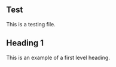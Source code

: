 == Test ==
This is a testing file.

== Heading 1 ==
This is an example of a first level heading.

{{Infobox
| title            =    Infobox
| above            =    above
| bodystyle        =    width: 22em; background: #0C0C0C
| headerstyle      =    text-align: center; font-weight: bold
}}
